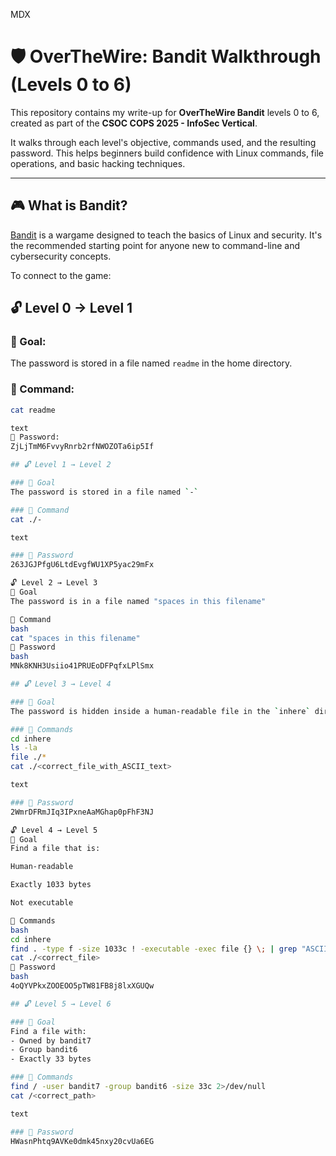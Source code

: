 
MDX
# 🛡️ OverTheWire: Bandit Walkthrough (Levels 0 to 6)

This repository contains my write-up for **OverTheWire Bandit** levels 0 to 6, created as part of the **CSOC COPS 2025 - InfoSec Vertical**.

It walks through each level's objective, commands used, and the resulting password. This helps beginners build confidence with Linux commands, file operations, and basic hacking techniques.

---

## 🎮 What is Bandit?

[Bandit](https://overthewire.org/wargames/bandit/) is a wargame designed to teach the basics of Linux and security. It's the recommended starting point for anyone new to command-line and cybersecurity concepts.

To connect to the game:
## 🔓 Level 0 → Level 1

### 🎯 Goal:
The password is stored in a file named `readme` in the home directory.

### 🧪 Command:
```bash
cat readme

text
🔑 Password:  
ZjLjTmM6FvvyRnrb2rfNWOZOTa6ip5If

## 🔓 Level 1 → Level 2

### 🎯 Goal
The password is stored in a file named `-`

### 🧪 Command
cat ./-

text

### 🔑 Password
263JGJPfgU6LtdEvgfWU1XP5yac29mFx

🔓 Level 2 → Level 3
🎯 Goal
The password is in a file named "spaces in this filename"

🧪 Command
bash
cat "spaces in this filename"
🔑 Password
bash
MNk8KNH3Usiio41PRUEoDFPqfxLPlSmx

## 🔓 Level 3 → Level 4

### 🎯 Goal
The password is hidden inside a human-readable file in the `inhere` directory

### 🧪 Commands
cd inhere
ls -la
file ./*
cat ./<correct_file_with_ASCII_text>

text

### 🔑 Password
2WmrDFRmJIq3IPxneAaMGhap0pFhF3NJ

🔓 Level 4 → Level 5
🎯 Goal
Find a file that is:

Human-readable

Exactly 1033 bytes

Not executable

🧪 Commands
bash
cd inhere
find . -type f -size 1033c ! -executable -exec file {} \; | grep "ASCII text"
cat ./<correct_file>
🔑 Password
bash
4oQYVPkxZOOEOO5pTW81FB8j8lxXGUQw

## 🔓 Level 5 → Level 6

### 🎯 Goal
Find a file with:
- Owned by bandit7
- Group bandit6
- Exactly 33 bytes

### 🧪 Commands
find / -user bandit7 -group bandit6 -size 33c 2>/dev/null
cat /<correct_path>

text

### 🔑 Password
HWasnPhtq9AVKe0dmk45nxy20cvUa6EG
